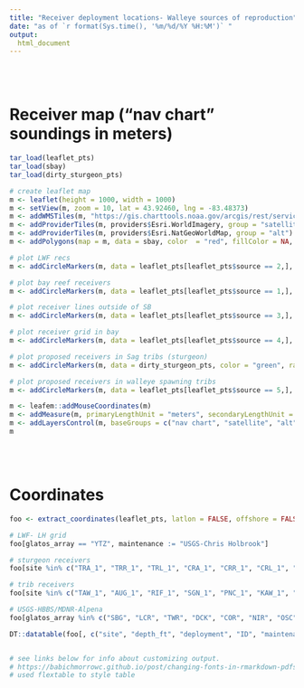 ```yaml
---
title: "Receiver deployment locations- Walleye sources of reproduction"
date: "as of `r format(Sys.time(), '%m/%d/%Y %H:%M')` "
output:
  html_document
---
```


<style type="text/css">

h1.title {
	font-size: 34px;
	text-align: center;
	}
	
h4.date {
   font-size: 18px;
   text-align: center;
   }

}
   	
</style>

<br><br>

# Receiver map ("nav chart" soundings in meters)

```r
tar_load(leaflet_pts)
tar_load(sbay)
tar_load(dirty_sturgeon_pts)

# create leaflet map
m <- leaflet(height = 1000, width = 1000)
m <- setView(m, zoom = 10, lat = 43.92460, lng = -83.48373)
m <- addWMSTiles(m, "https://gis.charttools.noaa.gov/arcgis/rest/services/MCS/ENCOnline/MapServer/exts/MaritimeChartService/WMSServer", layers = c(1,2,3,4,5,6,7), options = WMSTileOptions(format = "image/png", tranparent = TRUE))
m <- addProviderTiles(m, providers$Esri.WorldImagery, group = "satellite")
m <- addProviderTiles(m, providers$Esri.NatGeoWorldMap, group = "alt")
m <- addPolygons(map = m, data = sbay, color  = "red", fillColor = NA, group = "sag bay")

# plot LWF recs
m <- addCircleMarkers(m, data = leaflet_pts[leaflet_pts$source == 2,], label = ~site, color = c("red"), radius = c(4), group = "LWF recs", stroke = FALSE, fillOpacity = 1)  

# plot bay reef receivers
m <- addCircleMarkers(m, data = leaflet_pts[leaflet_pts$source == 1,], label = ~site, color = c("blue"), radius = c(6),  group = "bay reefs", stroke = FALSE, fillOpacity = 1, labelOptions = labelOptions(noHide = TRUE))

# plot receiver lines outside of SB
m <- addCircleMarkers(m, data = leaflet_pts[leaflet_pts$source == 3,], color = "purple", radius = 6, group = "proposed_walleye", label = ~site, stroke = FALSE, fillOpacity = 1, labelOptions = labelOptions(noHide = TRUE))

# plot receiver grid in bay
m <- addCircleMarkers(m, data = leaflet_pts[leaflet_pts$source == 4,], color = "yellow", radius = 6, group = "grid_10km", label = ~site, stroke = FALSE, fillOpacity = 1,labelOptions = labelOptions(noHide = TRUE))

# plot proposed receivers in Sag tribs (sturgeon)
m <- addCircleMarkers(m, data = dirty_sturgeon_pts, color = "green", radius = 6, group = "sturgeon", label = ~Name, stroke = FALSE, fillOpacity = 1, labelOptions = labelOptions(noHide = TRUE))

# plot proposed receivers in walleye spawning tribs
m <- addCircleMarkers(m, data = leaflet_pts[leaflet_pts$source == 5,], color = "orange", label = ~site, stroke = FALSE, fillOpacity = 1, labelOptions = labelOptions(noHide = TRUE), group = "walleye tribs")

m <- leafem::addMouseCoordinates(m)
m <- addMeasure(m, primaryLengthUnit = "meters", secondaryLengthUnit = "kilometers")  
m <- addLayersControl(m, baseGroups = c("nav chart", "satellite", "alt"), overlayGroups = c("LWF recs", "bay reefs", "proposed_walleye", "grid_10km", "sag bay", "sturgeon", "walleye tribs"), position = "bottomright", options = layersControlOptions(collapsed = FALSE))
m

```
<br><br>

# Coordinates

```r

foo <- extract_coordinates(leaflet_pts, latlon = FALSE, offshore = FALSE)

# LWF- LH grid
foo[glatos_array == "YTZ", maintenance := "USGS-Chris Holbrook"]

# sturgeon receivers
foo[site %in% c("TRA_1", "TRR_1", "TRL_1", "CRA_1", "CRR_1", "CRL_1", "FRR_1", "FRL_1", "FRL_2", "FRL_3", "SHA_1", "SHR_1", "SHL_1", "SHL_2", "SHL_3", "SAG_1", "SAG_2", "SAG_3", "SAG_4", "SAG_5"), maintenance := "USFWS-Sturgeon"]

# trib receivers
foo[site %in% c("TAW_1", "AUG_1", "RIF_1", "SGN_1", "PNC_1", "KAW_1", "QUA_1", "PIG_1", "PIN_1"), maintenance := "MDNR-Bay City"]

# USGS-HBBS/MDNR-Alpena
foo[glatos_array %in% c("SBG", "LCR", "TWR", "DCK", "COR", "NIR", "OSC", "HBC"), maintenance := "HBBS/MDNR-Alpena"]

DT::datatable(foo[, c("site", "depth_ft", "deployment", "ID", "maintenance")], class = 'cell-border stripe')


# see links below for info about customizing output.
# https://babichmorrowc.github.io/post/changing-fonts-in-rmarkdown-pdfs/
# used flextable to style table

```





